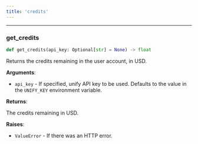 ```yaml
---
title: 'credits'
---
```


<a id="utils.credits.get_credits"></a>

---

### get\_credits

```python
def get_credits(api_key: Optional[str] = None) -> float
```

Returns the credits remaining in the user account, in USD.

**Arguments**:

- `api_key` - If specified, unify API key to be used. Defaults to the value in the
  `UNIFY_KEY` environment variable.
  

**Returns**:

  The credits remaining in USD.

**Raises**:

- `ValueError` - If there was an HTTP error.

<a id="utils.datasets"></a>
